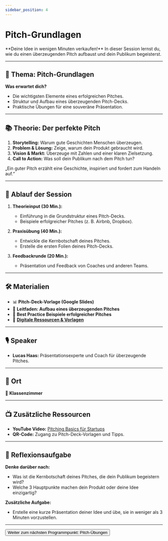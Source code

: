 ```yaml
---
sidebar_position: 4
---
```


# Pitch-Grundlagen

<Admonition type="info" icon="🎤">
  **Deine Idee in wenigen Minuten verkaufen!**  
  In dieser Session lernst du, wie du einen überzeugenden Pitch aufbaust und dein Publikum begeisterst.
</Admonition>

---

## 🎯 **Thema:** Pitch-Grundlagen

**Was erwartet dich?**  
- Die wichtigsten Elemente eines erfolgreichen Pitches.  
- Struktur und Aufbau eines überzeugenden Pitch-Decks.  
- Praktische Übungen für eine souveräne Präsentation.  

---

## 📚 **Theorie: Der perfekte Pitch**

1. **Storytelling:** Warum gute Geschichten Menschen überzeugen.  
2. **Problem & Lösung:** Zeige, warum dein Produkt gebraucht wird.  
3. **Vision & Markt:** Überzeuge mit Zahlen und einer klaren Zielsetzung.  
4. **Call to Action:** Was soll dein Publikum nach dem Pitch tun?  

<Admonition type="quote" icon="💡">
  „Ein guter Pitch erzählt eine Geschichte, inspiriert und fordert zum Handeln auf.“  
</Admonition>

---

## 📝 **Ablauf der Session**

1. **Theorieinput (30 Min.):**  
   - Einführung in die Grundstruktur eines Pitch-Decks.  
   - Beispiele erfolgreicher Pitches (z. B. Airbnb, Dropbox).  

2. **Praxisübung (40 Min.):**  
   - Entwickle die Kernbotschaft deines Pitches.  
   - Erstelle die ersten Folien deines Pitch-Decks.  

3. **Feedbackrunde (20 Min.):**  
   - Präsentation und Feedback von Coaches und anderen Teams.  

---

## 🛠️ **Materialien**

- 📊 **Pitch-Deck-Vorlage (Google Slides)**  
- 📝 **Leitfaden: Aufbau eines überzeugenden Pitches**  
- 📄 **Best Practice Beispiele erfolgreicher Pitches**  
- 📂 **[Digitale Ressourcen & Vorlagen](https://drive.google.com/drive/folders/1GMZ5pg54OIcuKGARYLaR_-Cr4w9XJ9iA?usp=drive_link)**  

---

## 🎙️ **Speaker**

- **Lucas Haas:** Präsentationsexperte und Coach für überzeugende Pitches.  

---

## 📍 **Ort**

📍 **Klassenzimmer**  

---

## 📺 **Zusätzliche Ressourcen**

- **YouTube Video:** [Pitching Basics für Startups](https://www.youtube.com/watch?v=l0hVIH3EnlQ)  
- **QR-Code:** Zugang zu Pitch-Deck-Vorlagen und Tipps.  

---

## 🚀 **Reflexionsaufgabe**

**Denke darüber nach:**  
- Was ist die Kernbotschaft deines Pitches, die dein Publikum begeistern wird?  
- Welche 3 Hauptpunkte machen dein Produkt oder deine Idee einzigartig?  

**Zusätzliche Aufgabe:**  
- Erstelle eine kurze Präsentation deiner Idee und übe, sie in weniger als 3 Minuten vorzustellen.  

---

<Button destination="/roadmap/docs/startup-basics/yfn-school/day4/pitch-exercises">
  Weiter zum nächsten Programmpunkt: Pitch-Übungen
</Button>